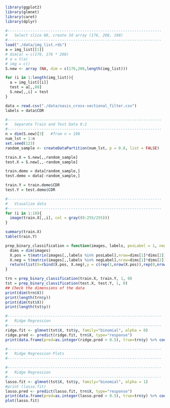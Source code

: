 ```r
library(ggplot2)
library(glmnet)
library(caret)
library(dplyr)
```

```r
#--------------------------------------------------------------------
#   Select slice 88, create 3d array (176, 208, 198)
#--------------------------------------------------------------------
load("./data/img_list.rds")
a = img_list[[1]]
# dim(a) = c(176, 176 * 208)
# a = t(a)
# img = c()
S.new <- array (NA, dim = c(176,208,length(img_list)))

for (i in 1:length(img_list)){
  a = img_list[[i]]
  test = a[,,88]
  S.new[,,i] = test
}

data = read.csv("./data/oasis_cross-sectional_filter.csv")
labels = data$CDR
```

```r
#--------------------------------------------------------------------
#   Separate Train and Test Data 8:2
#--------------------------------------------------------------------
n = dim(S.new)[3]   #from n = 198
num_lst = 1:n
set.seed(123)
random_sample <- createDataPartition(num_lst, p = 0.8, list = FALSE)

train.X = S.new[,,random_sample]
test.X = S.new[,,-random_sample]

train.demo = data[random_sample,]
test.demo = data[-random_sample,]

train.Y = train.demo$CDR
test.Y = test.demo$CDR
```

```r
#--------------------------------------------------------------------
#   Visualize data
#--------------------------------------------------------------------
for (i in 1:10){
  image(train.X[,,i], col = gray((0:255/255)))
}
```
```r
summary(train.X)
table(train.Y)
```
```r
prep_binary_classification = function(images, labels, posLabel = 1, negLabel = 0) {
  dims = dim(images)
  X.pos = t(matrix(images[,,labels %in% posLabel],nrow=dims[1]*dims[2])) ## 784 * n1 matrix
  X.neg = t(matrix(images[,,labels %in% negLabel],nrow=dims[1]*dims[2])) ## 784 * n1 matrix
  return(list(X=rbind(X.pos, X.neg),y = c(rep(1,nrow(X.pos)),rep(0,nrow(X.neg)))))
}
```

```r
trn = prep_binary_classification(train.X, train.Y, 1, 0)
tst = prep_binary_classification(test.X, test.Y, 1, 0)
## Check the dimensions of the data
print(dim(trn$X))
print(length(trn$y))
print(dim(tst$X))
print(length(tst$y))
```

```r
#--------------------------------------------------------------------
#   Ridge Regression
#--------------------------------------------------------------------
ridge.fit <- glmnet(tst$X, tst$y, family="binomial", alpha = 0)
ridge.pred <- predict(ridge.fit, trn$X, type="response")
print(data.frame(pred=as.integer(ridge.pred > 0.5), true=trn$y) %>% count(true,pred) %>% mutate(freq=n/sum(n)))
```

```r
#--------------------------------------------------------------------
#   Ridge Regression Plots
#--------------------------------------------------------------------

```
```r
#--------------------------------------------------------------------
#   Ridge Regression
#--------------------------------------------------------------------
lasso.fit <- glmnet(tst$X, tst$y, family="binomial", alpha = 1)
#print (lasso.fit)
lasso.pred <- predict(lasso.fit, trn$X, type="response")
print(data.frame(pred=as.integer(lasso.pred > 0.5), true=trn$y) %>% count(true,pred) %>% mutate(freq=n/sum(n)))
plot(lasso.fit)

```





























